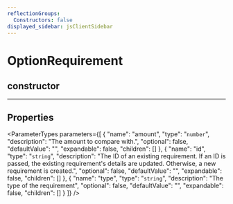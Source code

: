 ```yaml
---
reflectionGroups:
  Constructors: false
displayed_sidebar: jsClientSidebar
---
```



# OptionRequirement

## constructor

___

## Properties

<ParameterTypes parameters={[
  {
    "name": "amount",
    "type": "`number`",
    "description": "The amount to compare with.",
    "optional": false,
    "defaultValue": "",
    "expandable": false,
    "children": []
  },
  {
    "name": "id",
    "type": "`string`",
    "description": "The ID of an existing requirement. If an ID is passed, the existing requirement's details are updated. Otherwise, a new requirement is created.",
    "optional": false,
    "defaultValue": "",
    "expandable": false,
    "children": []
  },
  {
    "name": "type",
    "type": "`string`",
    "description": "The type of the requirement",
    "optional": false,
    "defaultValue": "",
    "expandable": false,
    "children": []
  }
]} />
